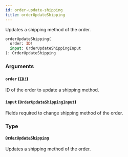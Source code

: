 ```yaml
---
id: order-update-shipping
title: orderUpdateShipping
---
```


Updates a shipping method of the order.

```graphql
orderUpdateShipping(
  order: ID!
  input: OrderUpdateShippingInput
): OrderUpdateShipping

```

### Arguments

#### `order` ([`ID!`](/api-reference/scalars/id.mdx))

ID of the order to update a shipping method.

#### `input` ([`OrderUpdateShippingInput`](/api-reference/inputs/order-update-shipping-input.mdx))

Fields required to change shipping method of the order.

### Type

#### [`OrderUpdateShipping`](/api-reference/objects/order-update-shipping.mdx)

Updates a shipping method of the order.
